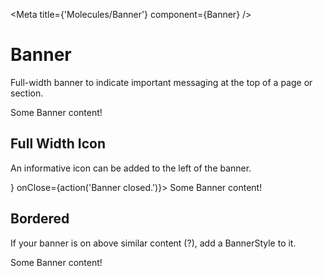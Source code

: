 

<Meta title={'Molecules/Banner'} component={Banner} />

# Banner

<StoryStatus status="inProgress" />

Full-width banner to indicate important messaging at the top of a page or section.

<Preview>
  <Story name="Banner">
    <Banner onClose={action('Banner closed.')}>Some Banner content!</Banner>
  </Story>
</Preview>

<Props of={Banner} />

## Full Width Icon

An informative icon can be added to the left of the banner.

<Preview>
  <Story name="Icon Banner">
    <Banner icon={<AlertIcon />} onClose={action('Banner closed.')}>
      Some Banner content!
    </Banner>
  </Story>
</Preview>

## Bordered

If your banner is on above similar content (?), add a BannerStyle to it.

<Preview>
  <Story name="Bordered">
    <Banner
      displayStyle={BannerStyle.BorderBottom}
      onClose={action('Banner closed.')}
    >
      Some Banner content!
    </Banner>
  </Story>
</Preview>

